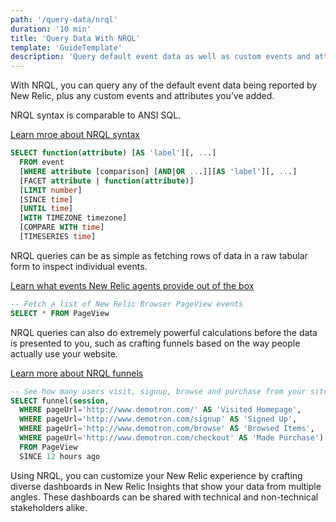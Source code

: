 ```yaml
---
path: '/query-data/nrql'
duration: '10 min'
title: 'Query Data With NRQL'
template: 'GuideTemplate'
description: 'Query default event data as well as custom events and attributes with our powerful, SQL-like query language. Start querying now.'
---
```


<Intro>

With NRQL, you can query any of the default event data being reported by New Relic, plus any custom events and attributes you’ve added.

</Intro>

<Steps>

<Step>

NRQL syntax is comparable to ANSI SQL.

[Learn mroe about NRQL syntax]()

```sql copy=false
SELECT function(attribute) [AS 'label'][, ...] 
  FROM event
  [WHERE attribute [comparison] [AND|OR ...]][AS 'label'][, ...]
  [FACET attribute | function(attribute)]
  [LIMIT number]
  [SINCE time]
  [UNTIL time]
  [WITH TIMEZONE timezone]
  [COMPARE WITH time]
  [TIMESERIES time]
```

</Step>

<Step>

NRQL queries can be as simple as fetching rows of data in a raw tabular form to inspect individual events.

[Learn what events New Relic agents provide out of the box]()

```sql
-- Fetch a list of New Relic Browser PageView events
SELECT * FROM PageView
```

</Step>

<Step>

NRQL queries can also do extremely powerful calculations before the data is presented to you, such as crafting funnels based on the way people actually use your website.

[Learn more about NRQL funnels]()

```sql
-- See how many users visit, signup, browse and purchase from your site as a funnel
SELECT funnel(session, 
  WHERE pageUrl='http://www.demotron.com/' AS 'Visited Homepage',
  WHERE pageUrl='http://www.demotron.com/signup' AS 'Signed Up', 
  WHERE pageUrl='http://www.demotron.com/browse' AS 'Browsed Items', 
  WHERE pageUrl='http://www.demotron.com/checkout' AS 'Made Purchase') 
  FROM PageView 
  SINCE 12 hours ago
```

</Step>

<Step>

Using NRQL, you can customize your New Relic experience by crafting diverse dashboards in New Relic Insights that show your data from multiple angles. These dashboards can be shared with technical and non-technical stakeholders alike.

</Step>

</Steps>
